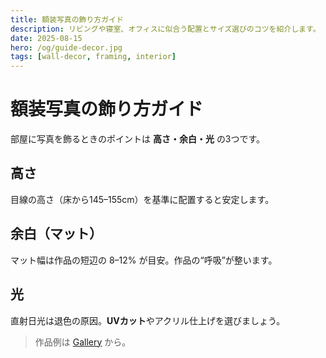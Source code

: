 ```yaml
---
title: 額装写真の飾り方ガイド
description: リビングや寝室、オフィスに似合う配置とサイズ選びのコツを紹介します。
date: 2025-08-15
hero: /og/guide-decor.jpg
tags: [wall-decor, framing, interior]
---
```


# 額装写真の飾り方ガイド

部屋に写真を飾るときのポイントは **高さ・余白・光** の3つです。

## 高さ
目線の高さ（床から145–155cm）を基準に配置すると安定します。

## 余白（マット）
マット幅は作品の短辺の 8–12% が目安。作品の“呼吸”が整います。

## 光
直射日光は退色の原因。**UVカット**やアクリル仕上げを選びましょう。

> 作品例は [Gallery](/gallery) から。